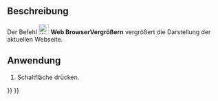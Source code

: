 <languages/>

{{Docnav/de
|[[Web_BrowserStop/de|BrowserStop]]
|[[Web_BrowserZoomOut/de|BrowserVerkleinern]]
|[[Web_Workbench/de|Web]]
|IconL=Web_BrowserStop.svg
|IconR=Web_BrowserZoomOut.svg
|IconC=Workbench_Web.svg
}}

{{GuiCommand/de
|Name=Web BrowserZoomIn
|Name/de=Web BrowserVergrößern
|MenuLocation=
|Workbenches=[[Web_Workbench/de|Web]], [[Start_Workbench/de|Start]]
|SeeAlso=
}}

<span id="Description"></span>
==Beschreibung==

Der Befehl [[Image:Web_BrowserZoomIn.svg|24px]] '''Web BrowserVergrößern''' vergrößert die Darstellung der aktuellen Webseite.

<span id="Usage"></span>
==Anwendung==

# Schaltfläche {{Button|[[Image:Web_BrowserZoomIn.svg|16px]] [[Web_BrowserZoomOut/de|Vergrößern]]}} drücken.


{{Docnav/de
|[[Web_BrowserStop/de|BrowserStop]]
|[[Web_BrowserZoomOut/de|BrowserVerkleinern]]
|[[Web_Workbench/de|Web]]
|IconL=Web_BrowserStop.svg
|IconR=Web_BrowserZoomOut.svg
|IconC=Workbench_Web.svg
}}

{{Web Tools navi{{#translation:}}}}
{{Userdocnavi{{#translation:}}}}